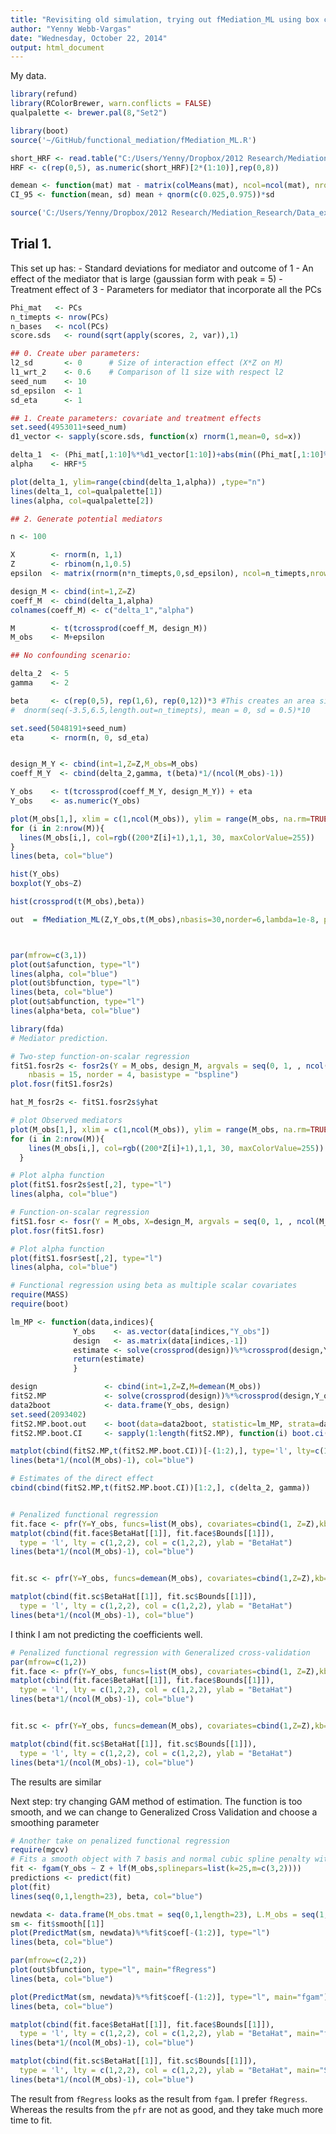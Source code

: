 ```yaml
---
title: "Revisiting old simulation, trying out fMediation_ML using box car beta"
author: "Yenny Webb-Vargas"
date: "Wednesday, October 22, 2014"
output: html_document
---
```


My data.

```r
library(refund)
library(RColorBrewer, warn.conflicts = FALSE)
qualpalette <- brewer.pal(8,"Set2")

library(boot)
source('~/GitHub/functional_mediation/fMediation_ML.R')
```

```r
short_HRF <- read.table("C:/Users/Yenny/Dropbox/2012 Research/Mediation_Research/Data_experiment/YennyHRF")
HRF <- c(rep(0,5), as.numeric(short_HRF)[2*(1:10)],rep(0,8))
```

```r
demean <- function(mat) mat - matrix(colMeans(mat), ncol=ncol(mat), nrow=nrow(mat), byrow=TRUE)
CI_95 <- function(mean, sd) mean + qnorm(c(0.025,0.975))*sd
```

```r
source('C:/Users/Yenny/Dropbox/2012 Research/Mediation_Research/Data_experiment/20130805_simulation_fRPM/20130805_simulation_fRPM_Only_PCs.R')
```


Trial 1. 
----------------------
  This set up has:
  - Standard deviations for mediator and outcome of 1
- An effect of the mediator that is large (gaussian form with peak = 5)
- Treatment effect of 3
- Parameters for mediator that incorporate all the PCs


```r
Phi_mat   <- PCs
n_timepts <- nrow(PCs)
n_bases   <- ncol(PCs)
score.sds   <- round(sqrt(apply(scores, 2, var)),1)

## 0. Create uber parameters: 
l2_sd       <- 0      # Size of interaction effect (X*Z on M)
l1_wrt_2    <- 0.6    # Comparison of l1 size with respect l2
seed_num    <- 10
sd_epsilon  <- 1
sd_eta      <- 1

## 1. Create parameters: covariate and treatment effects
set.seed(4953011+seed_num)
d1_vector <- sapply(score.sds, function(x) rnorm(1,mean=0, sd=x))

delta_1  <- (Phi_mat[,1:10]%*%d1_vector[1:10])+abs(min((Phi_mat[,1:10]%*%d1_vector[1:10])))
alpha    <- HRF*5

plot(delta_1, ylim=range(cbind(delta_1,alpha)) ,type="n")
lines(delta_1, col=qualpalette[1])
lines(alpha, col=qualpalette[2])

## 2. Generate potential mediators

n <- 100

X        <- rnorm(n, 1,1)
Z        <- rbinom(n,1,0.5)
epsilon  <- matrix(rnorm(n*n_timepts,0,sd_epsilon), ncol=n_timepts,nrow=(n))

design_M <- cbind(int=1,Z=Z)
coeff_M  <- cbind(delta_1,alpha)
colnames(coeff_M) <- c("delta_1","alpha")

M        <- t(tcrossprod(coeff_M, design_M))
M_obs    <- M+epsilon

## No confounding scenario:

delta_2  <- 5
gamma    <- 2

beta     <- c(rep(0,5), rep(1,6), rep(0,12))*3 #This creates an area similar to the one due to the normal distribution 
#  dnorm(seq(-3.5,6.5,length.out=n_timepts), mean = 0, sd = 0.5)*10

set.seed(5048191+seed_num)
eta      <- rnorm(n, 0, sd_eta) 


design_M_Y <- cbind(int=1,Z=Z,M_obs=M_obs)
coeff_M_Y  <- cbind(delta_2,gamma, t(beta)*1/(ncol(M_obs)-1))

Y_obs    <- t(tcrossprod(coeff_M_Y, design_M_Y)) + eta
Y_obs    <- as.numeric(Y_obs)

plot(M_obs[1,], xlim = c(1,ncol(M_obs)), ylim = range(M_obs, na.rm=TRUE), main = "Mediator Functions \n with Errors", ylab = "Intensity", col = rgb((200*Z[1]+1),1,1, 30, maxColorValue = 255), type = "l")
for (i in 2:nrow(M)){ 
  lines(M_obs[i,], col=rgb((200*Z[i]+1),1,1, 30, maxColorValue=255))
}
lines(beta, col="blue")

hist(Y_obs)
boxplot(Y_obs~Z)

hist(crossprod(t(M_obs),beta))
```

```r
out  = fMediation_ML(Z,Y_obs,t(M_obs),nbasis=30,norder=6,lambda=1e-8, plot=TRUE)



par(mfrow=c(3,1))
plot(out$afunction, type="l")  
lines(alpha, col="blue")
plot(out$bfunction, type="l")  
lines(beta, col="blue")
plot(out$abfunction, type="l")  
lines(alpha*beta, col="blue")
```

```r
library(fda)
# Mediator prediction. 

# Two-step function-on-scalar regression
fitS1.fosr2s <- fosr2s(Y = M_obs, design_M, argvals = seq(0, 1, , ncol(M_obs)), 
    nbasis = 15, norder = 4, basistype = "bspline")
plot.fosr(fitS1.fosr2s)

hat_M_fosr2s <- fitS1.fosr2s$yhat

# plot Observed mediators
plot(M_obs[1,], xlim = c(1,ncol(M_obs)), ylim = range(M_obs, na.rm=TRUE), main = "Mediator Functions \n with Errors", ylab = "Intensity", col = rgb((200*Z[1]+1),1,1, 30, maxColorValue = 255), type = "l")
for (i in 2:nrow(M)){ 
    lines(M_obs[i,], col=rgb((200*Z[i]+1),1,1, 30, maxColorValue=255))
  }

# Plot alpha function
plot(fitS1.fosr2s$est[,2], type="l")
lines(alpha, col="blue")

# Function-on-scalar regression
fitS1.fosr <- fosr(Y = M_obs, X=design_M, argvals = seq(0, 1, , ncol(M_obs)), method = "OLS", nbasis=15, norder=4)
plot.fosr(fitS1.fosr)

# Plot alpha function
plot(fitS1.fosr$est[,2], type="l")
lines(alpha, col="blue")

# Functional regression using beta as multiple scalar covariates
require(MASS)
require(boot)

lm_MP <- function(data,indices){
              Y_obs    <- as.vector(data[indices,"Y_obs"])
              design   <- as.matrix(data[indices,-1])
              estimate <- solve(crossprod(design))%*%crossprod(design,Y_obs)
              return(estimate)  
              }

design               <- cbind(int=1,Z=Z,M=demean(M_obs))
fitS2.MP             <- solve(crossprod(design))%*%crossprod(design,Y_obs)
data2boot            <- data.frame(Y_obs, design)
set.seed(2093402)
fitS2.MP.boot.out    <- boot(data=data2boot, statistic=lm_MP, strata=data2boot$Z,R=5000) 
fitS2.MP.boot.CI     <- sapply(1:length(fitS2.MP), function(i) boot.ci(fitS2.MP.boot.out, index=i, conf=0.95, type="perc")$percent[4:5])

matplot(cbind(fitS2.MP,t(fitS2.MP.boot.CI))[-(1:2),], type='l', lty=c(1,2,2), col=c(1,2,2), ylab="BetaHat", ylim=range(c(beta*1/(ncol(M_obs)-1),cbind(fitS2.MP,t(fitS2.MP.boot.CI))[-(1:2),])))
lines(beta*1/(ncol(M_obs)-1), col="blue")

# Estimates of the direct effect
cbind(cbind(fitS2.MP,t(fitS2.MP.boot.CI))[1:2,], c(delta_2, gamma))


# Penalized functional regression
fit.face <- pfr(Y=Y_obs, funcs=list(M_obs), covariates=cbind(1, Z=Z),kb=40, nbasis=26, smooth.option="fpca.face", pve=0.99, method="REML")
matplot(cbind(fit.face$BetaHat[[1]], fit.face$Bounds[[1]]),
  type = 'l', lty = c(1,2,2), col = c(1,2,2), ylab = "BetaHat")
lines(beta*1/(ncol(M_obs)-1), col="blue")


fit.sc <- pfr(Y=Y_obs, funcs=demean(M_obs), covariates=cbind(1,Z=Z),kb=50, nbasis=20,smooth.option="fpca.sc", pve=0.99, method="REML")

matplot(cbind(fit.sc$BetaHat[[1]], fit.sc$Bounds[[1]]),
  type = 'l', lty = c(1,2,2), col = c(1,2,2), ylab = "BetaHat")
lines(beta*1/(ncol(M_obs)-1), col="blue")
```

I think I am not predicting the coefficients well. 

```r
# Penalized functional regression with Generalized cross-validation
par(mfrow=c(1,2))
fit.face <- pfr(Y=Y_obs, funcs=list(M_obs), covariates=cbind(1, Z=Z),kb=40, nbasis=26, smooth.option="fpca.face", pve=0.99, method="GCV.Cp")
matplot(cbind(fit.face$BetaHat[[1]], fit.face$Bounds[[1]]),
  type = 'l', lty = c(1,2,2), col = c(1,2,2), ylab = "BetaHat")
lines(beta*1/(ncol(M_obs)-1), col="blue")


fit.sc <- pfr(Y=Y_obs, funcs=demean(M_obs), covariates=cbind(1,Z=Z),kb=50, nbasis=20,smooth.option="fpca.sc", pve=0.99, method="GCV.Cp")

matplot(cbind(fit.sc$BetaHat[[1]], fit.sc$Bounds[[1]]),
  type = 'l', lty = c(1,2,2), col = c(1,2,2), ylab = "BetaHat")
lines(beta*1/(ncol(M_obs)-1), col="blue")
```
The results are similar


Next step: try changing GAM method of estimation. The function is too smooth, and we can change to Generalized Cross Validation and choose a smoothing parameter

```r
# Another take on penalized functional regression
require(mgcv)
# Fits a smooth object with 7 basis and normal cubic spline penalty with 2nd derivatives
fit <- fgam(Y_obs ~ Z + lf(M_obs,splinepars=list(k=25,m=c(3,2))))
predictions <- predict(fit)
plot(fit)
lines(seq(0,1,length=23), beta, col="blue")

newdata <- data.frame(M_obs.tmat = seq(0,1,length=23), L.M_obs = seq(1,1,length=23))
sm <- fit$smooth[[1]]
plot(PredictMat(sm, newdata)%*%fit$coef[-(1:2)], type="l")
lines(beta, col="blue")
```


```r
par(mfrow=c(2,2))
plot(out$bfunction, type="l", main="fRegress")  
lines(beta, col="blue")

plot(PredictMat(sm, newdata)%*%fit$coef[-(1:2)], type="l", main="fgam")
lines(beta, col="blue")

matplot(cbind(fit.face$BetaHat[[1]], fit.face$Bounds[[1]]),
  type = 'l', lty = c(1,2,2), col = c(1,2,2), ylab = "BetaHat", main="face")
lines(beta*1/(ncol(M_obs)-1), col="blue")

matplot(cbind(fit.sc$BetaHat[[1]], fit.sc$Bounds[[1]]),
  type = 'l', lty = c(1,2,2), col = c(1,2,2), ylab = "BetaHat", main="SC")
lines(beta*1/(ncol(M_obs)-1), col="blue")
```

The result from `fRegress` looks as the result from `fgam`. I prefer `fRegress`. Whereas the results from the `pfr` are not as good, and they take much more time to fit.

